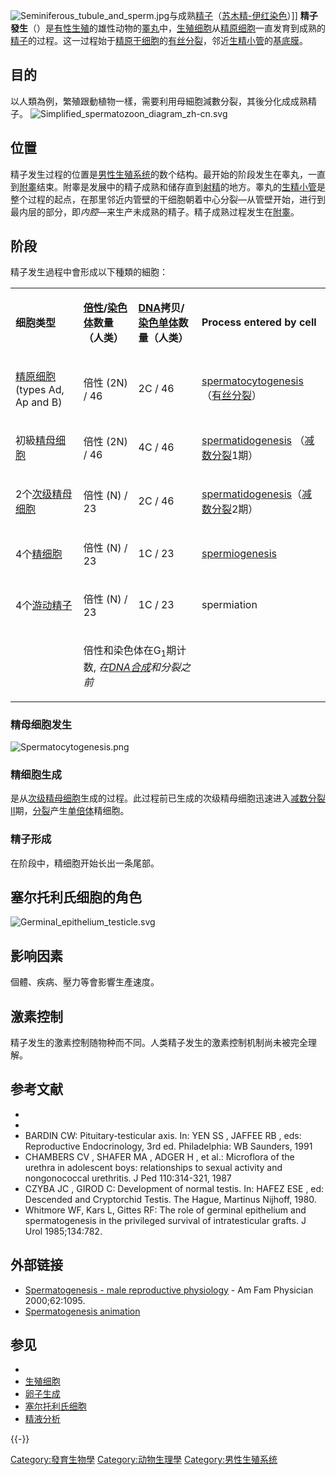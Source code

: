 [[File:Seminiferous_tubule_and_sperm.jpg|thumb]]与成熟[[精子|精子]]（[[苏木精-伊红染色|苏木精-伊红染色]]）]]
'''精子發生'''（{{lang-en|'''spermatogenesis'''}}）是[[有性生殖|有性生殖]]的雄性动物的[[睪丸|睪丸]]中，[[生殖细胞|生殖细胞]]从[[精原细胞|精原细胞]]一直发育到成熟的[[精子|精子]]的过程。这一过程始于[[精原細胞|精原干细胞]]的[[有丝分裂|有丝分裂]]，邻近[[生精小管|生精小管]]的[[基底膜|基底膜]]。

==目的==
以人類為例，繁殖跟動植物一樣，需要利用母細胞減數分裂，其後分化成成熟精子。
[[File:Simplified_spermatozoon_diagram_zh-cn.svg|right]]

==位置==
精子发生过程的位置是[[男性生殖系统|男性生殖系统]]的数个结构。最开始的阶段发生在睾丸，一直到[[附睾|附睾]]结束。附睾是发展中的精子成熟和储存直到[[射精|射精]]的地方。睾丸的[[生精小管|生精小管]]是整个过程的起点，在那里邻近内管壁的干细胞朝着中心分裂—从管壁开始，进行到最内层的部分，即''内腔''—来生产未成熟的精子。精子成熟过程发生在[[附睾|附睾]]。

==阶段==
精子发生過程中會形成以下種類的細胞：
{| class="wikitable"
|-
| '''细胞类型''' || '''[[倍性|倍性]]/[[染色体|染色体]]数量（人类）''' || '''[[DNA|DNA]]拷贝/[[染色单体|染色单体]]数量（人类）''' || '''Process entered by cell''' 
 |- 
 | [[精原细胞|精原细胞]] (types Ad, Ap and B) || 倍性 (2N) / 46 || 2C / 46 || [[spermatocytogenesis|spermatocytogenesis]]（[[有丝分裂|有丝分裂]]）
 |- 
 | 初級[[精母细胞|精母细胞]] || 倍性 (2N) / 46 || 4C / 46 || [[spermatidogenesis|spermatidogenesis]] （[[减数分裂|减数分裂]]1期）
 |- 
 | 2个[[次级精母细胞|次级精母细胞]] || 倍性 (N) / 23 || 2C / 46 || [[spermatidogenesis|spermatidogenesis]]（[[减数分裂|减数分裂]]2期）
 |- 
 | 4个[[精细胞|精细胞]] || 倍性 (N) / 23  || 1C / 23 || [[spermiogenesis|spermiogenesis]]
 |- 
 | 4个[[精子|游动精子]]|| 倍性 (N) / 23 || 1C / 23 || spermiation
 |- 
 | || colspan="2" | 倍性和染色体在G<sub>1</sub>期计数, <em>在[[DNA合成|DNA合成]]和分裂之前</em>
|} 
=== 精母细胞发生===
[[File:Spermatocytogenesis.png|thumb]] 
{{Main|精母细胞发生}}

=== 精细胞生成 ===
{{Main|精细胞生成}}

{{le|精细胞生成|spermatidogenesis}}是从[[次级精母细胞|次级精母细胞]]生成{{le|精细胞|spermatid}}的过程。此过程前已生成的次级精母细胞迅速进入[[减数分裂|减数分裂]]II期，[[细胞分裂|分裂]]产生[[单倍体|单倍体]]精细胞。<!-- The brevity of this stage means that secondary spermatocytes are rarely seen in histological preparations. -->

===精子形成===
{{Main|精子形成}}

在{{le|精子形成|spermiogenesis}}阶段中，精细胞开始长出一条尾部。

==塞尔托利氏细胞的角色==
[[File:Germinal_epithelium_testicle.svg|thumb]]
{{Main|塞尔托利氏细胞}}

== 影响因素 ==
個體、疾病、壓力等會影響生產速度。

==激素控制==
精子发生的激素控制随物种而不同。人类精子发生的激素控制机制尚未被完全理解。

==参考文献==
<div class="references-small">
<references/>
*{{Cite web|url=http://www.ansci.wisc.edu/jjp1/ansci_repro/lec/handouts/hd5.html|title=The testes and spermatogenesis|accessdate=2006-11-27|publisher=University of Wisconsin|year=1998|archive-date=2008-06-19|archive-url=https://web.archive.org/web/20080619032647/http://www.ansci.wisc.edu/jjp1/ansci_repro/lec/handouts/hd5.html|dead-url=no}}
*{{cite journal | title=Factors affecting spermatogenesis in the stallion | journal=Theriogenology | year=1997 | volume=48 | issue=7 | url=http://www.ncbi.nlm.nih.gov/pubmed/16728209 | pages=1199–1216 | doi=10.1016/S0093-691X(97)00353-1 | author=Johnson, L | pmid=16728209 | last2=Blanchard | first2=TL | last3=Varner | first3=DD | last4=Scrutchfield | first4=WL | access-date=2013-11-09 | archive-date=2013-11-09 | archive-url=https://web.archive.org/web/20131109133149/http://www.ncbi.nlm.nih.gov/pubmed/16728209 | dead-url=no }}
* BARDIN CW: Pituitary-testicular axis. In: YEN SS , JAFFEE RB , eds: Reproductive Endocrinology, 3rd ed. Philadelphia: WB Saunders, 1991
* CHAMBERS CV , SHAFER MA , ADGER H , et al.: Microflora of the urethra in adolescent boys: relationships to sexual activity and nongonococcal urethritis. J Ped 110:314-321, 1987
* CZYBA JC , GIROD C: Development of normal testis. In: HAFEZ ESE , ed: Descended and Cryptorchid Testis. The Hague, Martinus Nijhoff, 1980.
* Whitmore WF, Kars L, Gittes RF: The role of germinal epithelium and spermatogenesis in the privileged survival of intratesticular grafts. J Urol 1985;134:782.
</div>

==外部链接==
* [http://www.health.am/sex/more/male_infertility_spermatogenesis/ Spermatogenesis - male reproductive physiology] {{Wayback|url=http://www.health.am/sex/more/male_infertility_spermatogenesis/ |date=20120406123027 }} - Am Fam Physician 2000;62:1095.
* [http://highered.mcgraw-hill.com/olc/dl/120112/anim0043.swf Spermatogenesis animation] {{Wayback|url=http://highered.mcgraw-hill.com/olc/dl/120112/anim0043.swf |date=20140609202935 }} 

==参见==
*{{link-en|卵泡生成|Folliculogenesis}}
*[[生殖细胞|生殖细胞]]
*[[卵子生成|卵子生成]]
*[[塞尔托利氏细胞|塞尔托利氏细胞]]
*[[精液分析|精液分析]]

{{-}}
{{男性生殖系统}}
{{Sex (biology)}}

[[Category:發育生物學|Category:發育生物學]]
[[Category:动物生理學|Category:动物生理學]]
[[Category:男性生殖系统|Category:男性生殖系统]]